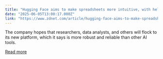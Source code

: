 ```yaml
---
title: "Hugging Face aims to make spreadsheets more intuitive, with help from AI"
date: "2025-06-05T13:00:17.000Z"
link: "https://www.zdnet.com/article/hugging-face-aims-to-make-spreadsheets-more-intuitive-thanks-to-ai/"
---
```


The company hopes that researchers, data analysts, and others will flock to its new platform, which it says is more robust and reliable than other AI tools.

[Read more](https://www.zdnet.com/article/hugging-face-aims-to-make-spreadsheets-more-intuitive-thanks-to-ai/)
